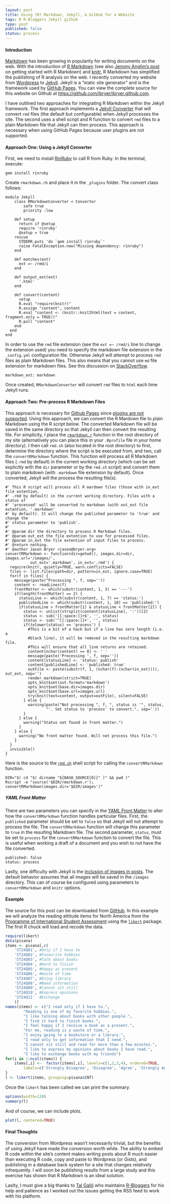 ```yaml
--- 
layout: post
title: Using (R) Markdown, Jekyll, & GitHub for a Website
tags: R R-Bloggers Jekyll github
type: post
published: false
status: process
---
```


#### Introduction 

[Markdown](http://daringfireball.net/projects/markdown/syntax) has been growing in popularity for writing documents on the web. With the introduction of [R Markdown](http://www.rstudio.com/ide/docs/authoring/using_markdown) (see also [Jeromy Anglim's post](http://jeromyanglim.blogspot.com/2012/05/getting-started-with-r-markdown-knitr.html) on getting started with R Markdown) and [knitr](http://yihui.name/knitr/), R Markdown has simplified the publishing of R analysis on the web. I recently converted my website from [Wordpress](http://wordpress.org) to [Jekyll](https://github.com/mojombo/jekyll). Jekyll is a "static site generator" and is the framework used by [GitHub Pages](http://pages.github.com). You can view the complete source for this website on Github at [https://github.com/jbryer/jbryer.github.com](https://github.com/jbryer/jbryer.github.com).

I have outlined two approaches for integrating R Markdown within the Jekyll framework. The first approach implements a [Jekyll Converter](https://github.com/mojombo/jekyll/wiki/Plugins) that will convert `rmd` files (the default but configurable) when Jekyll processes the site. The second uses a shell script and R function to convert `rmd` files to a plain Markdown file that Jekyll can then process. This approach is necessary when using GitHub Pages because user plugins are not supported.

#### Approach One: Using a Jekyll Converter

First, we need to install [RinRuby](https://sites.google.com/a/ddahl.org/rinruby-users/) to call R from Ruby. In the terminal, execute:

	gem install rinruby

Create `rmarkdown.rb` and place it in the `_plugins` folder. The convert class follows:

	module Jekyll
		class RMarkdownConverter < Converter
			safe true
			priority :low
			
	    def setup
	      return if @setup
	      require 'rinruby'
	      @setup = true
	    rescue
	      STDERR.puts 'do `gem install rinruby`'
	      raise FatalException.new("Missing dependency: rinruby")
	    end
	
	    def matches(ext)
  	      ext =~ /rmd/i
	    end
		
	    def output_ext(ext)
	      '.html'
	    end
		
	    def convert(content)
	      setup
	      R.eval "require(knitr)"
	      R.assign "content", content
	      R.eval "content <- (knitr::knit2html(text = content, fragment.only = TRUE))"
	      R.pull "content"
	    end
	  end
	end

In order to use the `rmd` file extension (see the `ext =~ /rmd/i` line to change the extension used) you need to specify the markdown file extension in the `_config.yml` configuration file. Otherwise Jekyll will attempt to process `rmd` files as plain Markdown files. This also means that you cannot use `md` file extension for markdown files. See this discussion on [StackOverflow](http://stackoverflow.com/questions/13793858/jekyll-converter-for-r-markdown).

	markdown_ext: markdown

Once created, `RMarkdownConverter` will convert `rmd` files to `html` each time Jekyll runs.

#### Approach Two: Pre-process R Markdown Files

This approach is necessary for [Github Pages](http://pages.github.com) since [plugins are not supported](https://github.com/mojombo/jekyll/issues/325). Using this approach, we can convert the R Mardown file to plain Markdown using the R script below. The converted Markdown file will be saved in the same directory so that Jekyll can then convert the resulting file. For simplicity, I place the [`rmarkdown.r`](https://github.com/jbryer/jbryer.github.com/blob/master/rmarkdown.r) function in the root directory of my site (alternatively you can place this in your `.Rprofile` file in your home directory). I then call `rmd.sh` (also located in the root directory) to first, determine the directory where the script is be executed from, and two, call the `convertRMarkdown` function. This function will process all R Markdown files (`.rmd` by default) in the current working directory (which can be set explicitly with the `dir` parameter or by the `rmd.sh` script) and convert them to plain markdown (with `.markdown` file extension by default). Once converted, Jekyll will the process the resulting file(s).

	#' This R script will process all R mardown files (those with in_ext file extention,
	#' .rmd by default) in the current working directory. Files with a status of
	#' 'processed' will be converted to markdown (with out_ext file extention, '.markdown'
	#' by default). It will change the published parameter to 'true' and change the
	#' status parameter to 'publish'.
	#' 
	#' @param dir the directory to process R Markdown files.
	#' @param out_ext the file extention to use for processed files.
	#' @param in_ext the file extention of input files to process.
	#' @return nothing.
	#' @author Jason Bryer <jason@bryer.org>
	convertRMarkdown <- function(dir=getwd(), images.dir=dir, images.url='/images/',
	           out_ext='.markdown', in_ext='.rmd') {
	  require(knitr, quietly=TRUE, warn.conflicts=FALSE)
	  files <- list.files(path=dir, pattern=in_ext, ignore.case=TRUE)
	  for(f in files) {
	    message(paste("Processing ", f, sep=''))
	    content <- readLines(f)
	    frontMatter <- which(substr(content, 1, 3) == '---')
	    if(length(frontMatter) == 2) {
	      statusLine <- which(substr(content, 1, 7) == 'status:')
	      publishedLine <- which(substr(content, 1, 10) == 'published:')
	      if(statusLine > frontMatter[1] & statusLine < frontMatter[2]) {
	        status <- unlist(strsplit(content[statusLine], ':'))[2]
	        status <- sub('[[:space:]]+$', '', status)
	        status <- sub('^[[:space:]]+', '', status)
	        if(tolower(status) == 'process') {
	          #This is a bit of a hack but if a line has zero length (i.e. a
	          #black line), it will be removed in the resulting markdown file.
	          #This will ensure that all line returns are retained.
	          content[nchar(content) == 0] <- ' '
	          message(paste('Processing ', f, sep=''))
	          content[statusLine] <- 'status: publish'
	          content[publishedLine] <- 'published: true'
	          outFile <- paste(substr(f, 1, (nchar(f)-(nchar(in_ext)))), out_ext, sep='')
	          render_markdown(strict=TRUE)
	          opts_knit$set(out.format='markdown')
	          opts_knit$set(base.dir=images.dir)
	          opts_knit$set(base.url=images.url)
	          try(knit(text=content, output=outFile), silent=FALSE)
	        } else {
	          warning(paste("Not processing ", f, ", status is '", status, 
	                  "'. Set status to 'process' to convert.", sep=''))
	        }
	      } else {
	        warning("Status not found in front matter.")
	      }
	    } else {
	      warning("No front matter found. Will not process this file.")
	    }
	  }
	  invisible()
	}

Here is the source to the [`rmd.sh`](https://github.com/jbryer/jbryer.github.com/blob/master/rmd.sh) shell script for calling the `convertRMarkdown` function. 

	DIR="$( cd "$( dirname "${BASH_SOURCE[0]}" )" && pwd )"
	Rscript -e "source('$DIR/rmarkdown.r'); convertRMarkdown(images.dir='$DIR/images')"

##### YAML Front Matter

There are two parameters you can specify in the [YAML Front Matter](https://github.com/mojombo/jekyll/wiki/YAML-Front-Matter) to alter how the `convertRMarkdown` function handles particular files. First, the `published` parameter should be set to `false` so that Jekyll will not attempt to process the file. The `convertRMarkdown` function will change this parameter to `true` in the resulting Markdown file. The second parameter, `status`, must be set to `process` for the `convertRMarkdown` function to convert the file. This is useful when working a draft of a document and you wish to not have the file converted.

	published: false
	status: process

Lastly, one difficulty with Jekyll is the [inclusion of images in posts](http://stackoverflow.com/questions/10363812/local-post-assets-with-jekyll). The default behavior assumes that all images will be saved in the `/images` directory. This can of course be configured using parameters to `convertRMarkdown` and `knitr` options.

#### Example 

The source for this post can be downloaded from [GitHub](https://github.com/jbryer/jbryer.github.com/blob/master/_posts/). In this example we will analyze the reading attitude items for North America from the [Programme of International Student Assessment](http://www.pisa.oecd.org) using the [`likert`](http://jason.bryer.org/likert) package. The first R chuck will load and recode the data.

``` r
require(likert)
data(pisana)
items <- pisana[,c(
	'ST24Q01', #Only if I have to
	'ST24Q02', #Favourite hobbies
	'ST24Q03', #Talk about books
	'ST24Q04', #Hard to finish
	'ST24Q05', #Happy as present
	'ST24Q06', #Waste of time
	'ST24Q07', #Enjoy library
	'ST24Q08', #Need information
	'ST24Q09', #Cannot sit still
	'ST24Q10', #Express opinions
	'ST24Q11'  #Exchange
	)]
names(items) <- c("I read only if I have to.",
		"Reading is one of my favorite hobbies.",
		"I like talking about books with other people.",
		"I find it hard to finish books.",
		"I feel happy if I receive a book as a present.",
		"For me, reading is a waste of time.",
		"I enjoy going to a bookstore or a library.",
		"I read only to get information that I need.",
		"I cannot sit still and read for more than a few minutes.",
		"I like to express my opinions about books I have read.",
		"I like to exchange books with my friends")
for(i in 1:ncol(items)) {
	items[,i] <-  factor(items[,i], levels=c(1,2,3,4), ordered=TRUE,
		labels=c('Strongly Disagree', 'Disagree', 'Agree', 'Strongly Agree'))
}
l <- likert(items, grouping=pisana$CNT)
```

Once the `likert` has been called we can print the summary.

```r
options(width=120)
summary(l)
```

And of course, we can include plots.

```r
plot(l, centered=TRUE)
```

#### Final Thoughts

The conversion from Wordpress wasn't necessarily trivial, but the benefits of using Jekyll have made the conversion worth while. The ability to embed R code within the site's content makes writing posts about R much easier than executing R code, copy and paste to Wordpress (or Gists), and publishing in a database back system for a site that changes relatively infrequently. I will soon be publishing results from a large study and this exercise has shown that R Markdown is an ideal solution.

Laslty, I must give a big thanks to [Tal Galili](http://www.r-statistics.com/) who maintains [R-Bloggers](http://r-bloggers.com) for his help and patience as I worked out the issues getting the RSS feed to work with his platform.
